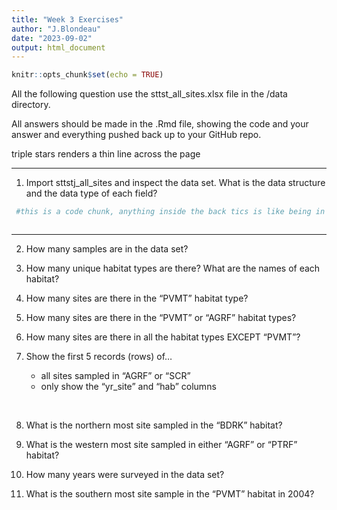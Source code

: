 ```yaml
---
title: "Week 3 Exercises"
author: "J.Blondeau"
date: "2023-09-02"
output: html_document
---
```


```r
knitr::opts_chunk$set(echo = TRUE)
```

All the following question use the sttst_all_sites.xlsx file in the /data directory.

All answers should be made in the .Rmd file, showing the code and your answer and everything pushed back up to your GitHub repo.

triple stars renders a thin line across the page

***
1. Import sttstj_all_sites and inspect the data set.  What is the data structure and the data type of each field?


```r
 #this is a code chunk, anything inside the back tics is like being in the R console.



```
***

2. How many samples are in the data set?         

3. How many unique habitat types are there?  What are the names of each habitat?

4. How many sites are there in the "PVMT" habitat type?

5. How many sites are there in the "PVMT" or "AGRF" habitat types?

6. How many sites are there in all the habitat types EXCEPT "PVMT"?

7. Show the first 5 records (rows) of...
    - all sites sampled in "AGRF" or "SCR"
    - only show the "yr_site" and "hab" columns
    
<!-- extra line break -->
<br>

8. What is the northern most site sampled in the "BDRK" habitat?

9. What is the western most site sampled in either "AGRF" or "PTRF" habitat?

10. How many years were surveyed in the data set?

11. What is the southern most site sample in the "PVMT" habitat in 2004?



